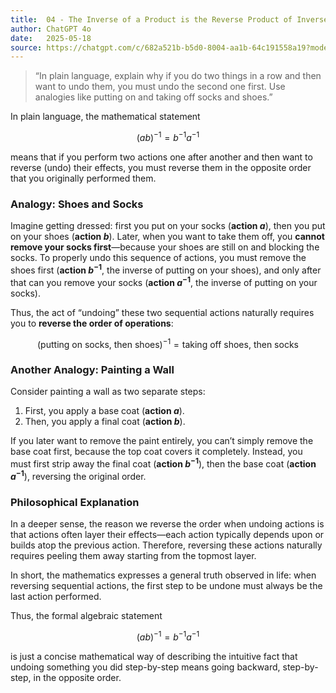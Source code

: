 ```yaml
---
title:  04 - The Inverse of a Product is the Reverse Product of Inverses
author: ChatGPT 4o
date:   2025-05-18
source: https://chatgpt.com/c/682a521b-b5d0-8004-aa1b-64c191558a19?model=gpt-4-5
---
```


> "In plain language, explain why if you do two things in a row and then want to undo them, you must undo the second one first. Use analogies like putting on and taking off socks and shoes."

In plain language, the mathematical statement

$$
(ab)^{-1} = b^{-1}a^{-1}
$$

means that if you perform two actions one after another and then want to reverse (undo) their effects, you must reverse them in the opposite order that you originally performed them.

### Analogy: Shoes and Socks

Imagine getting dressed: first you put on your socks (**action $a$**), then you put on your shoes (**action $b$**). Later, when you want to take them off, you **cannot remove your socks first**—because your shoes are still on and blocking the socks. To properly undo this sequence of actions, you must remove the shoes first (**action $b^{-1}$**, the inverse of putting on your shoes), and only after that can you remove your socks (**action $a^{-1}$**, the inverse of putting on your socks).

Thus, the act of "undoing" these two sequential actions naturally requires you to **reverse the order of operations**:

$$
(\text{putting on socks, then shoes})^{-1} = \text{taking off shoes, then socks}
$$

### Another Analogy: Painting a Wall

Consider painting a wall as two separate steps:

1. First, you apply a base coat (**action $a$**).
2. Then, you apply a final coat (**action $b$**).

If you later want to remove the paint entirely, you can't simply remove the base coat first, because the top coat covers it completely. Instead, you must first strip away the final coat (**action $b^{-1}$**), then the base coat (**action $a^{-1}$**), reversing the original order.

### Philosophical Explanation

In a deeper sense, the reason we reverse the order when undoing actions is that actions often layer their effects—each action typically depends upon or builds atop the previous action. Therefore, reversing these actions naturally requires peeling them away starting from the topmost layer.

In short, the mathematics expresses a general truth observed in life: when reversing sequential actions, the first step to be undone must always be the last action performed.

Thus, the formal algebraic statement

$$
(ab)^{-1} = b^{-1}a^{-1}
$$

is just a concise mathematical way of describing the intuitive fact that undoing something you did step-by-step means going backward, step-by-step, in the opposite order.
